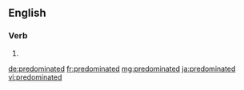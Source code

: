 ==English==

===Verb===
{{head|en|verb form}}

# {{en-past of|predominate}}

[[de:predominated]]
[[fr:predominated]]
[[mg:predominated]]
[[ja:predominated]]
[[vi:predominated]]